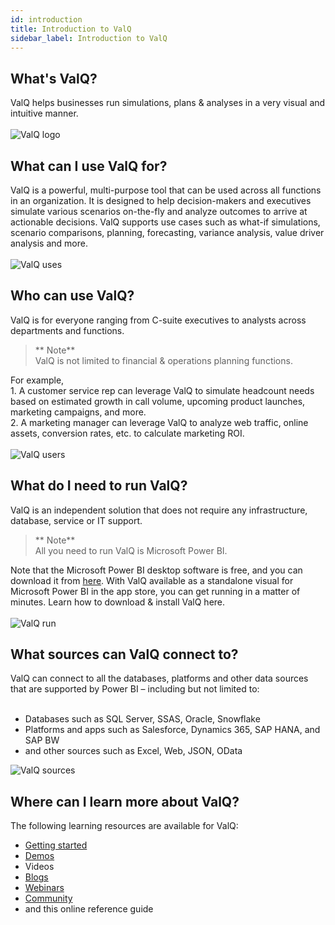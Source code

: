 ```yaml
---
id: introduction
title: Introduction to ValQ
sidebar_label: Introduction to ValQ
---
```


## What's ValQ?

<div style={{textAlign: 'justify'}}>
ValQ helps businesses run simulations, plans & analyses in a very visual and intuitive manner. 
<br /> <br />
</div>
<div style={{textAlign: 'center'}}>
  <Zoom>
  <img alt="ValQ logo" src={useBaseUrl('/doc-images/intro/1.png')} 
    width={510}
    height={200}/>
  </Zoom>
 </div>

## What can I use ValQ for?

<div style={{textAlign: 'justify'}}>
ValQ is a powerful, multi-purpose tool that can be used across all functions in an organization. It is designed to 
help decision-makers and executives simulate various scenarios on-the-fly and analyze outcomes to
arrive at actionable decisions. ValQ supports use cases such as what-if simulations, scenario comparisons, planning, forecasting, variance analysis, value driver analysis and more.
</div> <br />

<div style={{textAlign: 'center'}}>
  <Zoom>
    <img alt="ValQ uses" src={useBaseUrl('/doc-images/intro/2.png')} 
    width={500}
    height={410}/>
  </Zoom>
</div>

## Who can use ValQ?

ValQ is for everyone ranging from C-suite executives to analysts across departments and functions. 

> ** Note** <br /> ValQ is not limited to financial & operations planning functions. 

<div style={{textAlign: 'justify'}}>
For example, <br />
1.  A customer service rep can leverage ValQ to simulate headcount needs based on estimated growth in call volume,
upcoming product launches, marketing campaigns, and more. <br />
2.  A marketing manager can leverage ValQ to analyze web traffic, online assets, conversion rates, etc. to calculate
marketing ROI.
</div> <br />

<div style={{textAlign: 'center'}}>
  <Zoom>
    <img alt="ValQ users" src={useBaseUrl('/doc-images/intro/3.png')} 
    width={595}
    height={220}/>
  </Zoom>    
</div>

## What do I need to run ValQ?

ValQ is an independent solution that does not require any infrastructure, database, service or IT support.

> ** Note** <br /> All you need to run ValQ is Microsoft Power BI.

<div style={{textAlign: 'justify'}}>
Note that the Microsoft Power BI desktop software is free, and you can download it from <a href="https://powerbi.microsoft.com/en-us/downloads/" target="_blank">here</a>.
With ValQ available as a standalone visual for Microsoft Power BI in the app store, you can get running in a matter of minutes.
Learn how to download & install ValQ <Link to={useBaseUrl('docs/intro/install')}>here</Link>.
</div> <br />

<div style={{textAlign: 'center'}}>
  <Zoom>
<img alt="ValQ run" src={useBaseUrl('/doc-images/intro/4.png')}
    width={425}
    height={170}/>
  </Zoom>
</div>

## What sources can ValQ connect to?

<div style={{textAlign: 'justify'}}>
ValQ can connect to all the databases, platforms and other data sources that are supported by Power BI – including but not limited to:
</div> <br />

  - Databases such as SQL Server, SSAS, Oracle, Snowflake
  - Platforms and apps such as Salesforce, Dynamics 365, SAP HANA, and SAP BW
  - and other sources such as Excel, Web, JSON, OData

<div style={{textAlign: 'center'}}>
  <Zoom>
<img alt="ValQ sources" src={useBaseUrl('/doc-images/intro/5.png')}
    width={565}
    height={300}/>
  </Zoom>
</div>

## Where can I learn more about ValQ?

The following learning resources are available for ValQ:
  -   <a href="https://valq.com/get-started/" target="_blank">Getting started</a> 
  -   <a href="https://valq.com/demos/" target="_blank">Demos</a>
  -   <Link to={useBaseUrl('docs/how_to_videos/get-started')}>Videos</Link>
  -   <a href="https://valq.com/blogs/" target="_blank">Blogs</a>
  -   <a href="https://valq.com/webinars/" target="_blank">Webinars</a>
  -   <a href="https://community.valq.com/" target="_blank">Community</a>
  -   and this online reference guide

